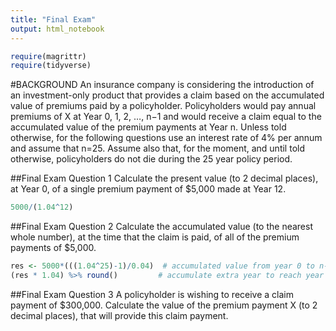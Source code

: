 ```yaml
---
title: "Final Exam"
output: html_notebook
---
```

```r
require(magrittr)
require(tidyverse)
```


#BACKGROUND
An insurance company is considering the introduction of an investment-only product that provides a claim based on the accumulated value of premiums paid by a policyholder. Policyholders would pay annual premiums of X at Year 0, 1, 2, …, n−1 and would receive a claim equal to the accumulated value of the premium payments at Year n. Unless told otherwise, for the following questions use an interest rate of 4% per annum and assume that n=25. Assume also that, for the moment, and until told otherwise, policyholders do not die during the 25 year policy period.

##Final Exam Question 1
Calculate the present value (to 2 decimal places), at Year 0, of a single premium payment of $5,000 made at Year 12.
```r
5000/(1.04^12)
```


##Final Exam Question 2
Calculate the accumulated value (to the nearest whole number), at the time that the claim is paid, of all of the premium payments of $5,000.
```r
res <- 5000*(((1.04^25)-1)/0.04)  # accumulated value from year 0 to n-1
(res * 1.04) %>% round()         # accumulate extra year to reach year n
```


##Final Exam Question 3
A policyholder is wishing to receive a claim payment of $300,000. Calculate the value of the premium payment X (to 2 decimal places), that will provide this claim payment.
```r

```

